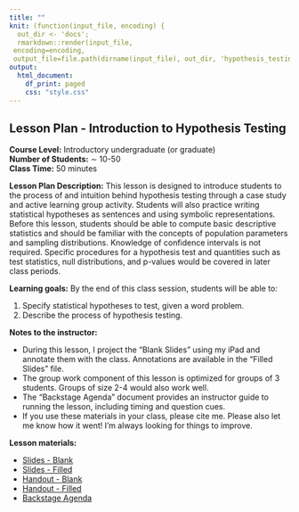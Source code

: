 ```yaml
---
title: ""
knit: (function(input_file, encoding) {
  out_dir <- 'docs';
  rmarkdown::render(input_file,
 encoding=encoding,
 output_file=file.path(dirname(input_file), out_dir, 'hypothesis_testing.html'))})
output:
  html_document:
    df_print: paged
    css: "style.css"
---
```


## Lesson Plan - Introduction to Hypothesis Testing

**Course Level:** Introductory undergraduate (or graduate)  
**Number of Students:** $\sim$ 10-50  
**Class Time:** 50 minutes

</div>

\noindent
**Lesson Plan Description:** This lesson is designed to introduce students to the process of and intuition behind hypothesis testing through a case study and active learning group activity. Students will also practice writing statistical hypotheses as sentences and using symbolic representations. Before this lesson, students should be able to compute basic descriptive statistics and should be familiar with the concepts of population parameters and sampling distributions. Knowledge of confidence intervals is not required. Specific procedures for a hypothesis test and quantities such as test statistics, null distributions, and p-values would be covered in later class periods.

\vspace{1em}

\noindent
**Learning goals:** By the end of this class session, students will be able to:

1. Specify statistical hypotheses to test, given a word problem. 
2. Describe the process of hypothesis testing. 

\vspace{1em}

\noindent
**Notes to the instructor:** 

- During this lesson, I project the "Blank Slides" using my iPad and annotate them with the class. Annotations are available in the "Filled Slides" file.
- The group work component of this lesson is optimized for groups of 3 students. Groups of size 2-4 would also work well. 
- The "Backstage Agenda" document provides an instructor guide to running the lesson, including timing and question cues. 
- If you use these materials in your class, please cite me. Please also let me know how it went! I'm always looking for things to improve. 


\noindent
**Lesson materials:**  

- [Slides - Blank](https://github.com/kimberlywebb/teaching_portfolio_docs/blob/0ff65bc83cda7b2e79299b045cf442d0fa48c570/KAH_Webb_IntroHypothesisTesting_Slides.pdf?raw=true)
- [Slides - Filled](https://github.com/kimberlywebb/teaching_portfolio_docs/blob/0ff65bc83cda7b2e79299b045cf442d0fa48c570/KAH_Webb_IntroHypothesisTesting_SlidesFilled.pdf?raw=true)
- [Handout - Blank](https://github.com/kimberlywebb/teaching_portfolio_docs/blob/0ff65bc83cda7b2e79299b045cf442d0fa48c570/KAH_Webb_IntroHypothesisTesting_Handout.pdf?raw=true)
- [Handout - Filled](https://github.com/kimberlywebb/teaching_portfolio_docs/blob/0ff65bc83cda7b2e79299b045cf442d0fa48c570/KAH_Webb_IntroHypothesisTesting_HandoutFilled.pdf?raw=true)
- [Backstage Agenda](https://github.com/kimberlywebb/teaching_portfolio_docs/blob/0ff65bc83cda7b2e79299b045cf442d0fa48c570/KAH_Webb_IntroHypothesisTesting_BackstageAgenda.pdf?raw=true) 